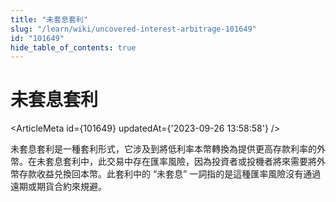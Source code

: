 ```yaml
---
title: "未套息套利"
slug: "/learn/wiki/uncovered-interest-arbitrage-101649"
id: "101649"
hide_table_of_contents: true
---
```



# 未套息套利

<ArticleMeta id={101649} updatedAt={'2023-09-26 13:58:58'} />
<div className='border-solid border-b border-t-0 my-4 border-[var(--ifm-color-gray-300)]' />

未套息套利是一種套利形式，它涉及到將低利率本幣轉換為提供更高存款利率的外幣。在未套息套利中，此交易中存在匯率風險，因為投資者或投機者將來需要將外幣存款收益兑換回本幣。此套利中的 “未套息” 一詞指的是這種匯率風險沒有通過遠期或期貨合約來規避。
